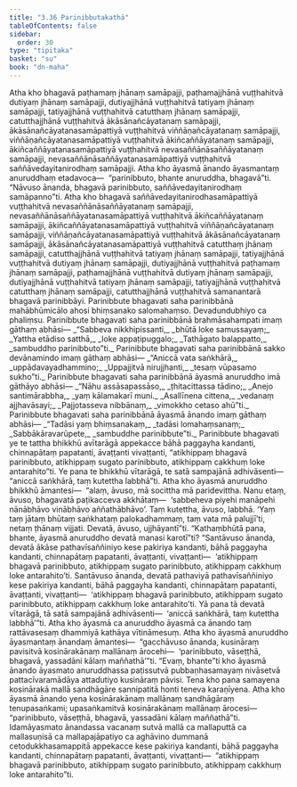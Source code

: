 ```yaml
---
title: "3.36 Parinibbutakathā"
tableOfContents: false
sidebar:
  order: 30
type: "tipitaka"
basket: "su"
book: "dn-maha"
---
```



<DynamicBreadcrumb />

<Division number="219" book="dn-maha" bookNo="7" page="128">

<Paragraph number="487" book="dn-maha">
Atha kho bhagavā paṭhamaṃ jhānaṃ samāpajji, paṭhamajjhānā vuṭṭhahitvā dutiyaṃ jhānaṃ samāpajji, dutiyajjhānā vuṭṭhahitvā tatiyaṃ jhānaṃ samāpajji, tatiyajjhānā vuṭṭhahitvā catutthaṃ jhānaṃ samāpajji, catutthajjhānā vuṭṭhahitvā ākāsānañcāyatanaṃ samāpajji, ākāsānañcāyatanasamāpattiyā vuṭṭhahitvā viññāṇañcāyatanaṃ samāpajji, viññāṇañcāyatanasamāpattiyā vuṭṭhahitvā ākiñcaññāyatanaṃ samāpajji, ākiñcaññāyatanasamāpattiyā vuṭṭhahitvā nevasaññānāsaññāyatanaṃ samāpajji, nevasaññānāsaññāyatanasamāpattiyā vuṭṭhahitvā saññāvedayitanirodhaṃ samāpajji.
</Paragraph>

<Paragraph number="488" book="dn-maha">
Atha kho āyasmā ānando āyasmantaṃ anuruddhaṃ etadavoca—  “parinibbuto, bhante anuruddha, bhagavā”ti. “Nāvuso ānanda, bhagavā parinibbuto, saññāvedayitanirodhaṃ samāpanno”ti.
</Paragraph>

<Paragraph number="489" book="dn-maha">
Atha kho bhagavā saññāvedayitanirodhasamāpattiyā vuṭṭhahitvā nevasaññānāsaññāyatanaṃ samāpajji, nevasaññānāsaññāyatanasamāpattiyā vuṭṭhahitvā ākiñcaññāyatanaṃ samāpajji, ākiñcaññāyatanasamāpattiyā vuṭṭhahitvā viññāṇañcāyatanaṃ samāpajji, viññāṇañcāyatanasamāpattiyā vuṭṭhahitvā ākāsānañcāyatanaṃ samāpajji, ākāsānañcāyatanasamāpattiyā vuṭṭhahitvā catutthaṃ jhānaṃ samāpajji, catutthajjhānā vuṭṭhahitvā tatiyaṃ jhānaṃ samāpajji, tatiyajjhānā vuṭṭhahitvā dutiyaṃ jhānaṃ samāpajji, dutiyajjhānā vuṭṭhahitvā paṭhamaṃ jhānaṃ samāpajji, paṭhamajjhānā vuṭṭhahitvā dutiyaṃ jhānaṃ samāpajji, dutiyajjhānā vuṭṭhahitvā tatiyaṃ jhānaṃ samāpajji, tatiyajjhānā vuṭṭhahitvā catutthaṃ jhānaṃ samāpajji, catutthajjhānā vuṭṭhahitvā samanantarā bhagavā parinibbāyi.
</Paragraph>

</Division>
<Division number="220" book="dn-maha" bookNo="7" page="128">

<Paragraph number="490" book="dn-maha">
Parinibbute bhagavati saha parinibbānā mahābhūmicālo ahosi bhiṃsanako salomahaṃso. Devadundubhiyo ca phaliṃsu. Parinibbute bhagavati saha parinibbānā brahmāsahampati imaṃ gāthaṃ abhāsi—
</Paragraph>

<Paragraph number="491" type="verses" book="dn-maha">
_“Sabbeva nikkhipissanti,_  
_bhūtā loke samussayaṃ;_  
_Yattha etādiso satthā,_  
_loke appaṭipuggalo;_  
_Tathāgato balappatto,_  
_sambuddho parinibbuto”ti._  

</Paragraph>

</Division>
<Division number="221" book="dn-maha" bookNo="7" page="129">

<Paragraph number="492" book="dn-maha">
Parinibbute bhagavati saha parinibbānā sakko devānamindo imaṃ gāthaṃ abhāsi—
</Paragraph>

<Paragraph number="493" type="verses" book="dn-maha">
_“Aniccā vata saṅkhārā,_  
_uppādavayadhammino;_  
_Uppajjitvā nirujjhanti,_  
_tesaṃ vūpasamo sukho”ti._  

</Paragraph>

</Division>
<Division number="222" book="dn-maha" bookNo="7" page="129">

<Paragraph number="494" book="dn-maha">
Parinibbute bhagavati saha parinibbānā āyasmā anuruddho imā gāthāyo abhāsi—
</Paragraph>

<Paragraph number="495" type="verses" book="dn-maha">
_“Nāhu assāsapassāso,_  
_ṭhitacittassa tādino;_  
_Anejo santimārabbha,_  
_yaṃ kālamakarī muni._  

</Paragraph>

<Paragraph number="496" type="verses" book="dn-maha">
_Asallīnena cittena,_  
_vedanaṃ ajjhavāsayi;_  
_Pajjotasseva nibbānaṃ,_  
_vimokkho cetaso ahū”ti._  

</Paragraph>

</Division>
<Division number="223" book="dn-maha" bookNo="7" page="129">

<Paragraph number="497" book="dn-maha">
Parinibbute bhagavati saha parinibbānā āyasmā ānando imaṃ gāthaṃ abhāsi—
</Paragraph>

<Paragraph number="498" type="verses" book="dn-maha">
_“Tadāsi yaṃ bhiṃsanakaṃ,_  
_tadāsi lomahaṃsanaṃ;_  
_Sabbākāravarūpete,_  
_sambuddhe parinibbute”ti._  

</Paragraph>

</Division>
<Division number="224" book="dn-maha" bookNo="7" page="129">

<Paragraph number="499" book="dn-maha">
Parinibbute bhagavati ye te tattha bhikkhū avītarāgā appekacce bāhā paggayha kandanti, chinnapātaṃ papatanti, āvaṭṭanti vivaṭṭanti, “atikhippaṃ bhagavā parinibbuto, atikhippaṃ sugato parinibbuto, atikhippaṃ cakkhuṃ loke antarahito”ti. Ye pana te bhikkhū vītarāgā, te satā sampajānā adhivāsenti—  “aniccā saṅkhārā, taṃ kutettha labbhā”ti.
</Paragraph>

</Division>
<Division number="225" book="dn-maha" bookNo="7" page="129">

<Paragraph number="500" book="dn-maha">
Atha kho āyasmā anuruddho bhikkhū āmantesi—  “alaṃ, āvuso, mā socittha mā paridevittha. Nanu etaṃ, āvuso, bhagavatā paṭikacceva akkhātaṃ—  ‘sabbeheva piyehi manāpehi nānābhāvo vinābhāvo aññathābhāvo’. Taṃ kutettha, āvuso, labbhā. ‘Yaṃ taṃ jātaṃ bhūtaṃ saṅkhataṃ palokadhammaṃ, taṃ vata mā palujjī’ti, netaṃ ṭhānaṃ vijjati. Devatā, āvuso, ujjhāyantī”ti. “Kathaṃbhūtā pana, bhante, āyasmā anuruddho devatā manasi karotī”ti?
</Paragraph>

<Paragraph number="501" book="dn-maha">
“Santāvuso ānanda, devatā ākāse pathavīsaññiniyo kese pakiriya kandanti, bāhā paggayha kandanti, chinnapātaṃ papatanti, āvaṭṭanti, vivaṭṭanti—  ‘atikhippaṃ bhagavā parinibbuto, atikhippaṃ sugato parinibbuto, atikhippaṃ cakkhuṃ loke antarahito’ti. Santāvuso ānanda, devatā pathaviyā pathavīsaññiniyo kese pakiriya kandanti, bāhā paggayha kandanti, chinnapātaṃ papatanti, āvaṭṭanti, vivaṭṭanti—  ‘atikhippaṃ bhagavā parinibbuto, atikhippaṃ sugato parinibbuto, atikhippaṃ cakkhuṃ loke antarahito’ti. Yā pana tā devatā vītarāgā, tā satā sampajānā adhivāsenti—  ‘aniccā saṅkhārā, taṃ kutettha labbhā’”ti. Atha kho āyasmā ca anuruddho āyasmā ca ānando taṃ rattāvasesaṃ dhammiyā kathāya vītināmesuṃ.
</Paragraph>

</Division>
<Division number="226" book="dn-maha" bookNo="7" page="130">

<Paragraph number="502" book="dn-maha">
Atha kho āyasmā anuruddho āyasmantaṃ ānandaṃ āmantesi—  “gacchāvuso ānanda, kusināraṃ pavisitvā kosinārakānaṃ mallānaṃ ārocehi—  ‘parinibbuto, vāseṭṭhā, bhagavā, yassadāni kālaṃ maññathā’”ti. “Evaṃ, bhante”ti kho āyasmā ānando āyasmato anuruddhassa paṭissutvā pubbaṇhasamayaṃ nivāsetvā pattacīvaramādāya attadutiyo kusināraṃ pāvisi. Tena kho pana samayena kosinārakā mallā sandhāgāre sannipatitā honti teneva karaṇīyena. Atha kho āyasmā ānando yena kosinārakānaṃ mallānaṃ sandhāgāraṃ tenupasaṅkami; upasaṅkamitvā kosinārakānaṃ mallānaṃ ārocesi—  “parinibbuto, vāseṭṭhā, bhagavā, yassadāni kālaṃ maññathā”ti. Idamāyasmato ānandassa vacanaṃ sutvā mallā ca mallaputtā ca mallasuṇisā ca mallapajāpatiyo ca aghāvino dummanā cetodukkhasamappitā appekacce kese pakiriya kandanti, bāhā paggayha kandanti, chinnapātaṃ papatanti, āvaṭṭanti, vivaṭṭanti—  “atikhippaṃ bhagavā parinibbuto, atikhippaṃ sugato parinibbuto, atikhippaṃ cakkhuṃ loke antarahito”ti.
</Paragraph>
</Division>